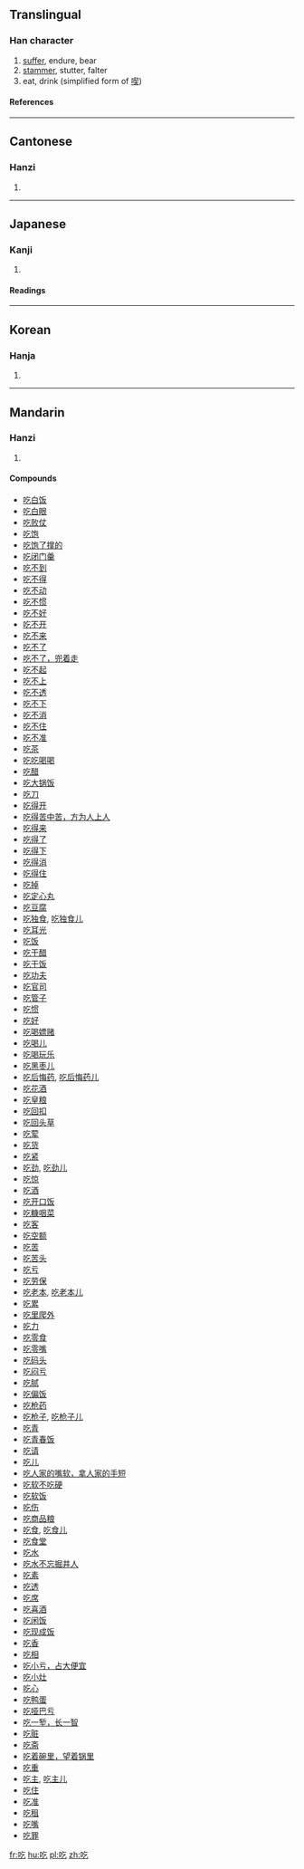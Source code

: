{{see|喫}}

==Translingual==
===Han character===
{{Han char|rad=口|as=03|sn=6|four=6801<sub>7</sub>|canj=口人弓 (RON)}}
# [[suffer]], endure, bear
# [[stammer]], stutter, falter
# eat, drink (simplified form of [[喫]])
====References====
{{Han ref|kx=0174.170|dkj=03280|dj=0387.100|hdz=10579.050|uh=5403|ud=21507|bh=A659|bd=42585}}
----
==Cantonese==
===Hanzi===
{{yue-hanzi|jyut=|y=hek3}}
# {{defn|Cantonese}}
----
==Japanese==
===Kanji===
{{ja-kanji|grade=|rs=口03}}
# {{defn|Japanese}} 
====Readings====
{{ja-readings|on=[[きつ]] (kitsu), [[こち]] (kochi)|kun=[[どもる]] (domoru)}}
----
==Korean==
===Hanja===
{{ko-hanja|hangeul=흘|rv=heul|mr=hŭl}}
# {{defn|Korean}}
----
==Mandarin==
===Hanzi===
{{cmn-hanzi|pin=[[chī]] (chi1)|wg=ch'ih<sup>1</sup>}}
# {{defn|Mandarin}}

====Compounds====
*[[吃白饭]]
*[[吃白眼]]
*[[吃败仗]]
*[[吃饱]]
*[[吃饱了撑的]]
*[[吃闭门羹]]
*[[吃不到]]
*[[吃不得]]
*[[吃不动]]
*[[吃不惯]]
*[[吃不好]]
*[[吃不开]]
*[[吃不来]]
*[[吃不了]]
*[[吃不了，兜着走]]
*[[吃不起]]
*[[吃不上]]
*[[吃不透]]
*[[吃不下]]
*[[吃不消]]
*[[吃不住]]
*[[吃不准]]
*[[吃茶]]
*[[吃吃喝喝]]
*[[吃醋]]
*[[吃大锅饭]]
*[[吃刀]]
*[[吃得开]]
*[[吃得苦中苦，方为人上人]]
*[[吃得来]]
*[[吃得了]]
*[[吃得下]]
*[[吃得消]]
*[[吃得住]]
*[[吃掉]]
*[[吃定心丸]]
*[[吃豆腐]]
*[[吃独食]], [[吃独食儿]]
*[[吃耳光]]
*[[吃饭]]
*[[吃干醋]]
*[[吃干饭]]
*[[吃功夫]]
*[[吃官司]]
*[[吃管子]]
*[[吃惯]]
*[[吃好]]
*[[吃喝嫖赌]]
*[[吃喝儿]]
*[[吃喝玩乐]]
*[[吃黑枣儿]]
*[[吃后悔药]], [[吃后悔药儿]]
*[[吃花酒]]
*[[吃皇粮]]
*[[吃回扣]]
*[[吃回头草]]
*[[吃荤]]
*[[吃货]]
*[[吃紧]]
*[[吃劲]], [[吃劲儿]]
*[[吃惊]]
*[[吃酒]]
*[[吃开口饭]]
*[[吃糠咽菜]]
*[[吃客]]
*[[吃空额]]
*[[吃苦]]
*[[吃苦头]]
*[[吃亏]]
*[[吃劳保]]
*[[吃老本]], [[吃老本儿]]
*[[吃累]]
*[[吃里爬外]]
*[[吃力]]
*[[吃零食]]
*[[吃零嘴]]
*[[吃码头]]
*[[吃闷亏]]
*[[吃腻]]
*[[吃偏饭]]
*[[吃枪药]]
*[[吃枪子]], [[吃枪子儿]]
*[[吃青]]
*[[吃青春饭]]
*[[吃请]]
*[[吃儿]]
*[[吃人家的嘴软，拿人家的手短]]
*[[吃软不吃硬]]
*[[吃软饭]]
*[[吃伤]]
*[[吃商品粮]]
*[[吃食]], [[吃食儿]]
*[[吃食堂]]
*[[吃水]]
*[[吃水不忘掘井人]]
*[[吃素]]
*[[吃透]]
*[[吃席]]
*[[吃喜酒]]
*[[吃闲饭]]
*[[吃现成饭]]
*[[吃香]]
*[[吃相]]
*[[吃小亏，占大便宜]]
*[[吃小灶]]
*[[吃心]]
*[[吃鸭蛋]]
*[[吃哑巴亏]]
*[[吃一堑，长一智]]
*[[吃赃]]
*[[吃斋]]
*[[吃着碗里，望着锅里]]
*[[吃重]]
*[[吃主]], [[吃主儿]]
*[[吃住]]
*[[吃准]]
*[[吃租]]
*[[吃嘴]]
*[[吃罪]]

[[fr:吃]]
[[hu:吃]]
[[pl:吃]]
[[zh:吃]]
